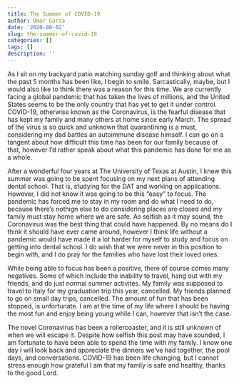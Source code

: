 ```yaml
---
title: The Summer of COVID-19
author: Omar Garza
date: '2020-08-02'
slug: the-summer-of-covid-19
categories: []
tags: []
description: ''
---
```

As I sit on my backyard patio watching sunday golf and thinking about what the past 5 months has been like, I begin to smile. Sarcastically, maybe, but I would also like to think there was a reason for this time. We are currently facing a global pandemic that has taken the lives of millions, and the United States seems to be the only country that has yet to get it under control. COVID-19, otherwise known as the Coronavirus, is the fearful disease that has kept my family and many others at home since early March. The spread of the virus is so quick and unknown that quarantining is a must, considering my dad battles an autoimmune disease himself. I can go on a tangent about how difficult this time has been for our family because of that, however I'd rather speak about what this pandemic has done for me as a whole.

After a wonderful four years at The University of Texas at Austin, I knew this summer was going to be spent focusing on my next plans of attending dental school. That is, studying for the DAT and working on applications. However, I did not know it was going to be this "easy" to focus. The pandemic has forced me to stay in my room and do what I need to do, because there's nothign else to do considering places are closed and my family must stay home where we are safe. As selfish as it may sound, the Coronavirus was the best thing that could have happened. By no means do I think it should have ever came around, however I think life without a pandemic would have made it a lot harder for myself to study and focus on getting into dental school. I do wish that we were never in this position to begin with, and I do pray for the families who have lost their loved ones.

While being able to focus has been a positive, there of course comes many negatives. Some of which include the inability to travel, hang out with my friends, and do just normal summer activites. My family was supposed to travel to Italy for my graduation trip this year, cancelled. My friends planned to go on small day trips, cancelled. The amount of fun that has been stopped, is unfortunate. I am at the time of my life where I should be having the most fun and enjoy being young while I can, however that isn't the case.

The novel Coronavirus has been a rollercoaster, and it is still unknown of when we will escape it. Despite how selfish this post may have sounded, I am fortunate to have been able to spend the time with my family. I know one day I will look back and appreciate the dinners we've had together, the pool days, and conversations. COVID-19 has been life changing, but I cannot stress enough how grateful I am that my family is safe and healthy, thanks to the good Lord.